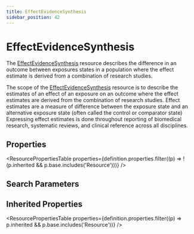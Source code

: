```yaml
---
title: EffectEvidenceSynthesis
sidebar_position: 42
---
```


# EffectEvidenceSynthesis

The <a href="/docs/api/fhir/resources/effectevidencesynthesis">EffectEvidenceSynthesis</a> resource describes the difference in an outcome between exposures states in a population where the effect estimate is derived from a combination of research studies.

  <Tabs queryString="intro-section">
  <TabItem value="usage" label="Usage" default>
    <div> <a name="bnc"></a>  <p> The scope of the <a href="/docs/api/fhir/resources/effectevidencesynthesis">EffectEvidenceSynthesis</a> resource is to describe the estimates of an effect of an exposure on an outcome where the effect estimates are derived from the combination of research studies. Effect estimates are a measure of difference between the exposure state and an alternative exposure state (often called the control or comparator state)  Expressing effect estimates is done throughout reporting of biomedical research, systematic reviews, and clinical reference across all disciplines.    </p> </div>
    </TabItem>
  
  
  
</Tabs>


## Properties

<ResourcePropertiesTable properties={definition.properties.filter((p) => !(p.inherited && p.base.includes('Resource')))} />

## Search Parameters

<SearchParamsTable searchParams={definition.searchParameters} />

## Inherited Properties

<ResourcePropertiesTable properties={definition.properties.filter((p) => p.inherited && p.base.includes('Resource'))} />


